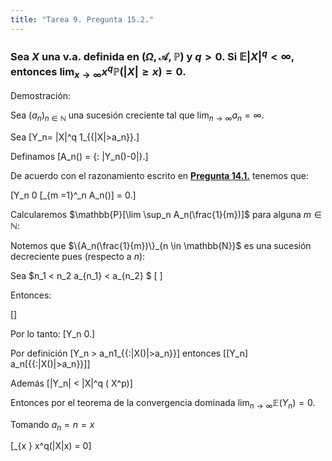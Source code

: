```yaml
---
title: "Tarea 9. Pregunta 15.2."
---
```


### Sea $X$ una v.a. definida en $(\Omega, \mathscr{A}, \mathbb{P})$ y $q>0$. Si $\mathbb{E}|X|^q < \infty$, entonces $\lim_{x \to \infty} x^q\mathbb{P}(|X|\geq x) = 0$.

Demostración:

Sea $(a_n)_{n \in \mathbb{N}}$ una sucesión creciente tal que $\lim_{n \to \infty} a_n = \infty$.

Sea \[Y_n= |X|^q 1_{\{|X|>a_n\}}.\]

Definamos \[A_n(\epsilon) = \{\omega \in \Omega: |Y_n(\omega)-0|\geq\epsilon\}.\]

De acuerdo con el razonamiento escrito en **[Pregunta 14.1.](https://austriamax.github.io/austriamax.probaP.github.io/P14_1.html)** tenemos que:

\[Y_n \overset{c.s.}{\to} 0 \iff \mathbb{P}[\cup_{m =1}^\infty \lim \sup_n A_n(\frac{1}{m})] = 0.\]

Calcularemos $\mathbb{P}[\lim \sup_n A_n(\frac{1}{m})]$ para alguna $m \in \mathbb{N}$:

Notemos que $\{A_n(\frac{1}{m})\}_{n \in \mathbb{N}}$ es una sucesión decreciente pues (respecto a $n$):

Sea $n_1 < n_2 \implies a_{n_1} < a_{n_2} \implies $
\[
\begin{align*}
n < m &\implies a_{n} < a_{m} && (a_n\mbox{ es creciente})\\\\
&\implies \{\omega \in \Omega:|X(\omega)|>a_n\} \supseteq \{\omega \in \Omega:|X(\omega)|>a_m\}\\\\
& \implies 1_{\{\omega \in \Omega:|X(\omega)|>a_n\}} \geq 1_{\{\omega \in \Omega:|X(\omega)|>a_m\}}\\\\
&\implies \{\omega \in \Omega : |X(\omega)|^q 1_{\{\omega \in \Omega:|X(\omega)|>a_n\}} \geq \epsilon\} \supseteq \{\omega \in \Omega: |X(\omega)|^q1_{\{\omega \in \Omega:|X(\omega)|>a_m\}} \geq \epsilon\}\\\\
&\implies A_n(\epsilon) \supseteq A_m(\epsilon).
\end{align*}\]

Entonces:

\[\begin{align*}
\mathbb{P}[\lim \sup_n A_n(\frac{1}{m})] &= \mathbb{P}[\cap_{n=1}^\infty A_n(\frac{1}{m})]\\\\
&= \mathbb{P}[\{\omega \in \Omega : |X(\omega)|^q 1_{\{\omega \in \mathbb{N}:|X(\omega)|>\infty\}}\geq \frac{1}{m}\}] && (\lim_{n \to \infty} a_n = \infty)\\\\
&=0.
\end{align*}\]

Por lo tanto:
\[\therefore Y_n \overset{c.s.}{\to} 0.\]

Por definición
\[Y_n > a_n1_{\{\omega \in \Omega:|X(\omega)|>a_n\}}\]
entonces
\[\mathbb{E}[Y_n] \geq a_n\mathbb{P}[{\{\omega \in \Omega:|X(\omega)|>a_n\}}]\]

Además 
\[|Y_n| < |X|^q \quad (\mbox{Con} X\in \mathscr{L}^p)\]

Entonces por el teorema de la convergencia dominada $\lim_{n \to \infty} \mathbb{E}(Y_n) = 0$.

Tomando $a_n = n = x$

\[\therefore \lim_{x \to \infty} x^q\mathbb{P}(|X|\geq x) = 0\]

